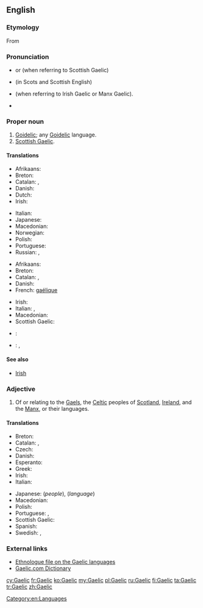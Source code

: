 {{wikipedia|dab=Gaelic}}
{{also|gaèlic}}
==English==

===Etymology===
From {{suffix|Gael|ic}}

===Pronunciation===
* {{IPA|/ɡɑːlɪk/}} or {{IPA|/ɡælɪk/}} (when referring to Scottish Gaelic)
* {{IPA|/ɡalɪk/}} (in Scots and Scottish English)
* {{IPA|/ɡeɪlɪk/}} (when referring to Irish Gaelic or Manx Gaelic).
* {{rhymes|eɪlɪk}}

===Proper noun===
{{en-proper noun}}

# [[Goidelic]]; any [[Goidelic]] language.
# [[Scottish Gaelic]].

====Translations====
{{trans-top|Goidelic}}
* Afrikaans: {{t-|af|Gaelies}}
* Breton: {{t+|br|gouezeleg|m}}
* Catalan: {{t-|ca|goidèlic|m}}, {{t-|ca|gaèlic|m}}
* Danish: {{t-|da|gælisk}}
* Dutch: {{t-|nl|Gaelisch|n}}
* Irish: {{t-|ga|Gaeilis|f}}
{{trans-mid}}
* Italian: {{t-|it|gaelico|m}}
* Japanese: {{t-|ja|ゲール語|tr=gēru-go}}
* Macedonian: {{t-|mk|гелски|m|tr=gélski}}
* Norwegian: {{t-|no|gælisk}}
* Polish: {{t+|pl|celt}}
* Portuguese: {{t+|pt|gaélico|m}}
* Russian: {{t|ru|Гэльский футбол|tr=Gel'skiy futbol|sc=Cyrl}}, {{t|ru|Гэльский|tr=Gel'skiy|sc=Cyrl}}
{{trans-bottom}}

{{trans-top|any Goidelic language}}
* Afrikaans: {{t-|af|Gaelies}}
* Breton: {{t+|br|gouezeleg|m}}
* Catalan: {{t-|ca|goidèlic|m}}, {{t-|ca|gaèlic|m}}
* Danish: {{t-|da|gælisk}}
* French: [[gaélique]] {{m}}
{{trans-mid}}
* Irish: {{t+|ga|Gaeilge|f}}
* Italian: {{t-|it|gaelico|m}}, {{t+|it|lingua}} {{t-|it|gaelica|f}}
* Macedonian: {{t-|mk|гелски|m|tr=gélski}}
* Scottish Gaelic: {{t-|gd|Gàidhlig|f}}
{{trans-bottom}}

{{trans-see|Scottish Gaelic}}

{{checktrans}}
* {{ttbc|es}}: {{t+|es|gaélico|m}}
* {{ttbc|sv}}: {{t+|sv|gaeliska|c}}, {{t+|sv|gäliska|c}}

====See also====
* [[Irish]]

===Adjective===
{{en-adj|-}}

# Of or relating to the [[Gael]]s, the [[Celtic]] peoples of [[Scotland]], [[Ireland]], and the [[Manx]], or their languages.

====Translations====
{{trans-top|relating to the Gaels or their language}}
* Breton: {{t-|br|gouezel}}
* Catalan: {{t-|ca|goidèlic}}, {{t-|ca|gaèlic}}
* Czech: {{t-|cs|gaelský}}
* Danish: {{t-|da|gælisk}}
* Esperanto: {{t-|eo|gaela}}
* Greek: {{t-|el|γαελικός|tr=gaelikós|sc=Grek}}
* Irish: {{t-|ga|Gaelach}}
* Italian: {{t-|it|gaelico|m}}
{{trans-mid}}
* Japanese: {{t-|ja|ゲール族|tr=gēru-zoku}} (''people''), {{t-|ja|ゲール語|tr=gēru-go}} (''language'')
* Macedonian: {{t-|mk|гелски|m|tr=gélski}}
* Polish: {{t-|pl|celtycki}}
* Portuguese: {{t+|pt|gaélico|m}},  {{t-|pt|gaélica|f}}
* Scottish Gaelic: {{t-|gd|Gàidhlig}}
* Spanish: {{t+|es|gaélico}}
* Swedish: {{t+|sv|gaelisk}} , {{t+|sv|gälisk}}
{{trans-bottom}}

===External links===
* [http://www.ethnologue.com/show_family.asp?subid=90049 Ethnologue file on the Gaelic languages]
* [http://www.gaelic.com/ Gaelic.com Dictionary]

[[Category:en:Languages]]

[[cy:Gaelic]]
[[fr:Gaelic]]
[[ko:Gaelic]]
[[my:Gaelic]]
[[pl:Gaelic]]
[[ru:Gaelic]]
[[fi:Gaelic]]
[[ta:Gaelic]]
[[tr:Gaelic]]
[[zh:Gaelic]]